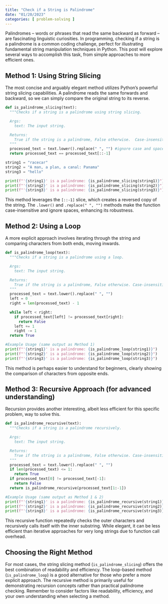 ```yaml
---
title: "Check if a String is Palindrome"
date: "01/20/2023"
categories: [ problem-solving ]
---
```



Palindromes – words or phrases that read the same backward as forward – are fascinating linguistic curiosities.  In programming, checking if a string is a palindrome is a common coding challenge, perfect for illustrating fundamental string manipulation techniques in Python. This post will explore several ways to accomplish this task, from simple approaches to more efficient ones.


## Method 1: Using String Slicing

The most concise and arguably elegant method utilizes Python's powerful string slicing capabilities.  A palindrome reads the same forwards and backward, so we can simply compare the original string to its reverse.

```python
def is_palindrome_slicing(text):
  """Checks if a string is a palindrome using string slicing.

  Args:
    text: The input string.

  Returns:
    True if the string is a palindrome, False otherwise.  Case-insensitive.
  """
  processed_text = text.lower().replace(" ", "") #ignore case and spaces
  return processed_text == processed_text[::-1]

string1 = "racecar"
string2 = "A man, a plan, a canal: Panama"
string3 = "hello"

print(f"'{string1}' is a palindrome: {is_palindrome_slicing(string1)}") #True
print(f"'{string2}' is a palindrome: {is_palindrome_slicing(string2)}") #True
print(f"'{string3}' is a palindrome: {is_palindrome_slicing(string3)}") #False

```

This method leverages the `[::-1]` slice, which creates a reversed copy of the string.  The `.lower()` and `.replace(" ", "")` methods make the function case-insensitive and ignore spaces, enhancing its robustness.


## Method 2: Using a Loop

A more explicit approach involves iterating through the string and comparing characters from both ends, moving inwards.

```python
def is_palindrome_loop(text):
  """Checks if a string is a palindrome using a loop.

  Args:
    text: The input string.

  Returns:
    True if the string is a palindrome, False otherwise. Case-insensitive.
  """
  processed_text = text.lower().replace(" ", "")
  left = 0
  right = len(processed_text) - 1

  while left < right:
    if processed_text[left] != processed_text[right]:
      return False
    left += 1
    right -= 1
  return True

#Example Usage (same output as Method 1)
print(f"'{string1}' is a palindrome: {is_palindrome_loop(string1)}")
print(f"'{string2}' is a palindrome: {is_palindrome_loop(string2)}")
print(f"'{string3}' is a palindrome: {is_palindrome_loop(string3)}")
```

This method is perhaps easier to understand for beginners, clearly showing the comparison of characters from opposite ends.


## Method 3: Recursive Approach (for advanced understanding)

Recursion provides another interesting, albeit less efficient for this specific problem, way to solve this.

```python
def is_palindrome_recursive(text):
  """Checks if a string is a palindrome recursively.

  Args:
    text: The input string.

  Returns:
    True if the string is a palindrome, False otherwise. Case-insensitive.
  """
  processed_text = text.lower().replace(" ", "")
  if len(processed_text) <= 1:
    return True
  if processed_text[0] != processed_text[-1]:
    return False
  return is_palindrome_recursive(processed_text[1:-1])

#Example Usage (same output as Method 1 & 2)
print(f"'{string1}' is a palindrome: {is_palindrome_recursive(string1)}")
print(f"'{string2}' is a palindrome: {is_palindrome_recursive(string2)}")
print(f"'{string3}' is a palindrome: {is_palindrome_recursive(string3)}")
```

This recursive function repeatedly checks the outer characters and recursively calls itself with the inner substring.  While elegant, it can be less efficient than iterative approaches for very long strings due to function call overhead.


## Choosing the Right Method

For most cases, the string slicing method (`is_palindrome_slicing`) offers the best combination of readability and efficiency.  The loop-based method (`is_palindrome_loop`) is a good alternative for those who prefer a more explicit approach. The recursive method is primarily useful for demonstrating recursion concepts rather than practical palindrome checking.  Remember to consider factors like readability, efficiency, and your own understanding when selecting a method.

